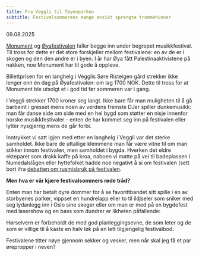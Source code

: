 ```yaml
---
title: Fra Veggli til Tøyenparken
subtitle: Festivalsommerens mange ansikt sprengte trommehinner
---
```

09.08.2025

[Monument](mnmt.no) og [Øyafestivalen](https://www.oyafestivalen.no/) faller begge inn under begrepet musikkfestival. Til tross for dette er det store forskjeller mellom festivalene: en  av de er i skogen og den den andre er i byen. I år har Øya fått Palestinaaktivistene på nakken, noe Monument har til gode å oppleve. 

Billettprisen for en langhelg i Vegglis Søre Risteigen gård strekker ikke lenger enn én dag på Øyafestivalen: om lag 1700 NOK. Dette til tross for at Monument ble utsolgt et i god tid før sommeren var i gang. 

I Veggli strekker 1700 kroner seg langt. Ikke bare får man muligheten til å gå barbeint i gresset mens noen av verdens fremste DJer spiller dunkemusikk: man får danse side om side med en hel bygd som støtter en nisje innenfor norske musikkfestivaler - enten de har kommet seg inn på festivalen eller lytter nysgjerrig mens de går forbi.

Inntrykket vi satt igjen med etter en langhelg i Veggli var det sterke samholdet. Ikke bare de uttallige klemmene man får være vitne til om man stikker innom festivalen, men samholdet i bygda. Hverken det eldre ekteparet som drakk kaffe på kroa, naboen vi møtte på vei til badeplassen i Numedalslågen eller hyttefolket hadde noe negativt å si om festivalen (sett bort ifra [debatten om rusmisbruk på festivalen](https://www.laagendalsposten.no/onsker-vi-a-legge-til-rette-eller-bedre-tilgangen-pa-ulovlig-rusmidler-i-var-kommune/o/5-64-1454419).

**Men hva er vår kjære festivalsommers røde tråd?**

Enten man har betalt dyre dommer for å se favorittbandet sitt spille i en av storbyenes parker, vippset en hundrelapp eller to til ildjseler som sniker med seg lydanlegg inn i Oslo sine skoger eller om man er med på en bygdefest med lasershow og en bass som dundrer er likheten påfallende:

Hørselvern er forbeholdt de med god planleggingsevne, de som leter og de som er villige til å kaste en halv løk på en lett tilgjengelig festivalbod.

Festivalene titter nøye gjennom sekker og vesker, men når skal jeg få et par ørepropper i neven?


